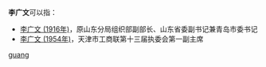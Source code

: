 '''李广文'''可以指：
* [[李广文_(1916年)|李广文 (1916年)]]，原山东分局组织部副部长、山东省委副书记兼青岛市委书记
* [[李广文_(1954年)|李广文 (1954年)]]，天津市工商联第十三届执委会第一副主席

{{disambig}}

[[Category:三字李姓人名消歧义|guang]]